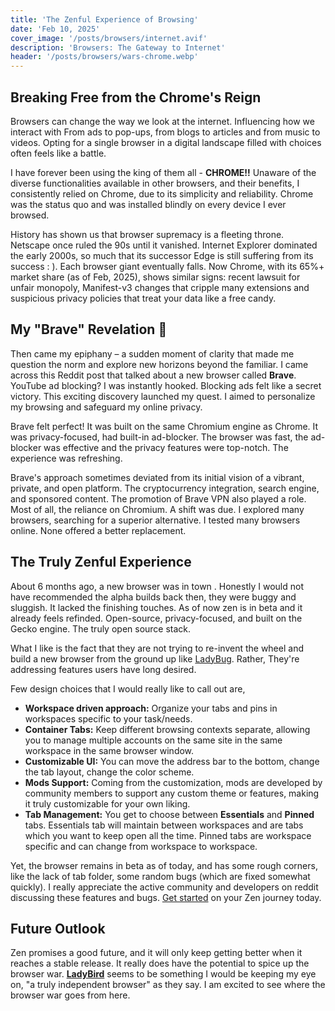 ```yaml
---
title: 'The Zenful Experience of Browsing'
date: 'Feb 10, 2025'
cover_image: '/posts/browsers/internet.avif'
description: 'Browsers: The Gateway to Internet'
header: '/posts/browsers/wars-chrome.webp'
---
```


## Breaking Free from the Chrome's Reign

Browsers can change the way we look at the internet. Influencing how we interact with From ads to pop-ups, from blogs to articles and from music to videos. Opting for a single browser in a digital landscape filled with choices often feels like a battle.

<ImageBox
  link='/posts/browsers/chrome.jpg'
  text='The King of Browsers'
  classNames="!w-[100px] !h-[100px]"
/>

I have forever been using the king of them all - **CHROME!!** Unaware of the diverse functionalities available in other browsers, and their benefits, I consistently relied on Chrome, due to its simplicity and reliability. Chrome was the status quo and was installed blindly on every device I ever browsed.

History has shown us that browser supremacy is a fleeting throne. Netscape once ruled the 90s until it vanished. Internet Explorer dominated the early 2000s, so much that its successor Edge is still suffering from its success : ). Each browser giant eventually falls. Now Chrome, with its 65%+ market share (as of Feb, 2025), shows similar signs: recent lawsuit for unfair monopoly, Manifest-v3 changes that cripple many extensions and suspicious privacy policies that treat your data like a free candy.

## My "Brave" Revelation 🦁

Then came my epiphany – a sudden moment of clarity that made me question the norm and explore new horizons beyond the familiar. I came across this Reddit post that talked about a new browser called **Brave**. YouTube ad blocking? I was instantly hooked.  Blocking ads felt like a secret victory.  This exciting discovery launched my quest. I aimed to personalize my browsing and safeguard my online privacy.

Brave felt perfect! It was built on the same Chromium engine as Chrome. It was privacy-focused, had built-in ad-blocker. The browser was fast, the ad-blocker was effective and the privacy features were top-notch. The experience was refreshing.

Brave's approach sometimes deviated from its initial vision of a vibrant, private, and open platform. The cryptocurrency integration, search engine, and sponsored content. The promotion of Brave VPN also played a role. Most of all, the reliance on Chromium.  A shift was due. I explored many browsers, searching for a superior alternative.  I tested many browsers online.  None offered a better replacement.

## The Truly Zenful Experience

About 6 months ago, a new browser was in town <Standout text="Zen" />. Honestly I would not have recommended the alpha builds back then, they were buggy and sluggish. It lacked the finishing touches. As of now zen is in beta and it already feels refinded. Open-source, privacy-focused, and built on the Gecko engine. The truly open source stack.

<ImageBox
  link='/posts/browsers/zen.avif'
  text='Zen Browser'
/>

What I like is the fact that they are not trying to re-invent the wheel and build a new browser from the ground up like [LadyBug](https://ladybug.org). Rather, They're addressing features users have long desired.

Few design choices that I would really like to call out are, 

- **Workspace driven approach:** Organize your tabs and pins in workspaces specific to your task/needs.
- **Container Tabs:** Keep different browsing contexts separate, allowing you to manage multiple accounts on the same site in the same workspace in the same browser window.
- **Customizable UI:** You can move the address bar to the bottom, change the tab layout, change the color scheme.
- **Mods Support:** Coming from the customization, mods are developed by community members to support any custom theme or features, making it truly customizable for your own liking.
- **Tab Management:** You get to choose between **Essentials** and **Pinned** tabs. Essentials tab will maintain between workspaces and are tabs which you want to keep open all the time. Pinned tabs are workspace specific and can change from workspace to workspace.

Yet, the browser remains in beta as of today, and has some rough corners, like the lack of tab folder, some random bugs (which are fixed somewhat quickly). I really appreciate the active community and developers on reddit discussing these features and bugs. [Get started](https://zen-browser.app/) on your Zen journey today.

## Future Outlook
Zen promises a good future, and it will only keep getting better when it reaches a stable release. It really does have the potential to spice up the browser war. [**LadyBird**](https://ladybird.org/) seems to be something I would be keeping my eye on, "a truly independent browser" as they say. I am excited to see where the browser war goes from here.
<ImageBox
  link='/posts/browsers/future.avif'
  text='Concept shared by dev team'
/>